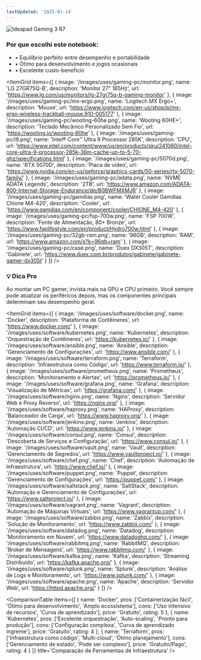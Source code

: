 ```yaml
---
lastUpdated: '2025-01-14'
---
```


<ExpandableSection title='Notebook' icon='Monitor'>
  <div className='mb-6'>
    <Image
      src='/images/uses/ideapad-3i.png'
      alt='Ideapad Gaming 3 R7'
      width={1920}
      height={1080}
      lazy={false}
      priority
      className='w-full max-w-xs mx-auto rounded-lg shadow-lg object-contain h-48'
    />
  </div>
  <div className='bg-muted/20 p-4 rounded-lg'>
    <h3 className='text-sm sm:text-base font-semibold mb-2'>Por que escolhi este notebook:</h3>
    <ul className='text-xs sm:text-sm text-muted-foreground space-y-1'>
      <li>• Equilíbrio perfeito entre desempenho e portabilidade</li>
      <li>• Ótimo para desenvolvimento e jogos ocasionais</li>
      <li>• Excelente custo-benefício</li>
    </ul>
  </div>
</ExpandableSection>

<ExpandableSection title='Acessórios' icon='Smartphone'>
  <ItemGrid
    items={[
      {
        image: '/images/uses/accessories/s10.png',
        name: 'S10 5G',
        description: 'Preto, 512GB',
        url: 'https://www.samsung.com/uk/smartphones/galaxy-s10.../',
        isAffiliate: false
      },
      {
        image: '/images/uses/accessories/quietcontrol30.png',
        name: 'Bose Quiet Control 30',
        description: 'Fone de ouvido',
        url: 'https://www.boselatam.com/en_ar/products/headphones/earbuds/quietcontrol-30.html',
        isAffiliate: true
      }
    ]}
  />
</ExpandableSection>

<ExpandableSection title='PC Gamer - Hardware' icon='Zap'>

<ItemGrid
  items={[
    {
      image: '/images/uses/gaming-pc/monitor.png',
      name: 'LG 27GR75Q-B',
      description: 'Monitor 27" 165Hz',
      url: 'https://www.lg.com/us/monitors/lg-27gr75q-b-gaming-monitor'
    },
    {
      image: '/images/uses/gaming-pc/mx-ergo.png',
      name: 'Logitech MX Ergo+',
      description: 'Mouse',
      url: 'https://www.logitech.com/en-us/shop/p/mx-ergo-wireless-trackball-mouse.910-005177'
    },
    {
      image: '/images/uses/gaming-pc/wooting-60he.png',
      name: 'Wooting 60HE+',
      description: 'Teclado Mecânico Personalizado Sem Fio',
      url: 'https://wooting.io/wooting-60he'
    },
    {
      image: '/images/uses/gaming-pc/i9.png',
      name: 'Intel® Core™ Ultra 9 Processor 285K',
      description: 'CPU',
      url: 'https://www.intel.com/content/www/us/en/products/sku/241060/intel-core-ultra-9-processor-285k-36m-cache-up-to-5-70-ghz/specifications.html'
    },
    {
      image: '/images/uses/gaming-pc/5070d.png',
      name: 'RTX 5070D',
      description: 'Placa de vídeo',
      url: 'https://www.nvidia.com/en-us/geforce/graphics-cards/50-series/rtx-5070-family/'
    },
    {
      image: '/images/uses/gaming-pc/adata.png',
      name: 'NVME ADATA Legends',
      description: '2TB',
      url: 'https://www.amazon.com/ADATA-800-Internal-Storage-Endurance/dp/B0BWFMXMJR'
    },
    {
      image: '/images/uses/gaming-pc/gamdias.png',
      name: 'Water Cooler Gamdias Chione M4-420',
      description: 'Cooler',
      url: 'https://www.gamdias.com/en/component/cooler/CHIONE_M4-420'
    },
    {
      image: '/images/uses/gaming-pc/fsp-700w.png',
      name: 'FSP 700W',
      description: 'Fonte de Alimentação, 80+ Bronze',
      url: 'https://www.fsplifestyle.com/en/product/Hydro700w.html'
    },
    {
      image: '/images/uses/gaming-pc/32gb-ram.png',
      name: '96GB',
      description: 'RAM',
      url: 'https://www.amazon.com/s?k=96gb+ram'
    },
    {
      image: '/images/uses/gaming-pc/case.png',
      name: 'Duex DX305T',
      description: 'Gabinete',
      url: 'https://www.duex.com.br/produtos/gabinete/gabinete-gamer-dx305t'
    }
  ]}
/>

  <div className='mt-6 p-4 bg-green-50 dark:bg-green-950/20 border border-green-200 dark:border-green-800 rounded-lg'>
    <h3 className='text-sm font-semibold text-green-900 dark:text-green-100 mb-2'>
      💡 Dica Pro
    </h3>
    <div className='text-xs sm:text-sm text-green-800 dark:text-green-200'>
      Ao montar um PC gamer, invista mais na GPU e CPU primeiro. Você sempre pode atualizar 
      os periféricos depois, mas os componentes principais determinam seu desempenho geral.
    </div>
  </div>
</ExpandableSection>

<ExpandableSection title='Infraestrutura' icon='Shield'>

<ItemGrid
  items={[
    {
      image: '/images/uses/software/docker.png',
      name: 'Docker',
      description: 'Plataforma de Contêineres',
      url: 'https://www.docker.com/'
    },
    {
      image: '/images/uses/software/kubernetes.png',
      name: 'Kubernetes',
      description: 'Orquestração de Contêineres',
      url: 'https://kubernetes.io/'
    },
    {
      image: '/images/uses/software/ansible.png',
      name: 'Ansible',
      description: 'Gerenciamento de Configurações',
      url: 'https://www.ansible.com/'
    },
    {
      image: '/images/uses/software/terraform.png',
      name: 'Terraform',
      description: 'Infraestrutura como Código',
      url: 'https://www.terraform.io/'
    },
    {
      image: '/images/uses/software/prometheus.png',
      name: 'Prometheus',
      description: 'Monitoramento e Alertas',
      url: 'https://prometheus.io/'
    },
    {
      image: '/images/uses/software/grafana.png',
      name: 'Grafana',
      description: 'Visualização de Métricas',
      url: 'https://grafana.com/'
    },
    {
      image: '/images/uses/software/nginx.png',
      name: 'Nginx',
      description: 'Servidor Web e Proxy Reverso',
      url: 'https://nginx.org/'
    },
    {
      image: '/images/uses/software/haproxy.png',
      name: 'HAProxy',
      description: 'Balanceador de Carga',
      url: 'https://www.haproxy.org/'
    },
    {
      image: '/images/uses/software/jenkins.png',
      name: 'Jenkins',
      description: 'Automação CI/CD',
      url: 'https://www.jenkins.io/'
    },
    {
      image: '/images/uses/software/consul.png',
      name: 'Consul',
      description: 'Descoberta de Serviços e Configuração',
      url: 'https://www.consul.io/'
    },
    {
      image: '/images/uses/software/vault.png',
      name: 'Vault',
      description: 'Gerenciamento de Segredos',
      url: 'https://www.vaultproject.io/'
    },
    {
      image: '/images/uses/software/chef.png',
      name: 'Chef',
      description: 'Automação de Infraestrutura',
      url: 'https://www.chef.io/'
    },
    {
      image: '/images/uses/software/puppet.png',
      name: 'Puppet',
      description: 'Gerenciamento de Configurações',
      url: 'https://puppet.com/'
    },
    {
      image: '/images/uses/software/saltstack.png',
      name: 'SaltStack',
      description: 'Automação e Gerenciamento de Configurações',
      url: 'https://www.saltproject.io/'
    },
    {
      image: '/images/uses/software/vagrant.png',
      name: 'Vagrant',
      description: 'Automação de Máquinas Virtuais',
      url: 'https://www.vagrantup.com/'
    },
    {
      image: '/images/uses/software/zabbix.png',
      name: 'Zabbix',
      description: 'Solução de Monitoramento',
      url: 'https://www.zabbix.com/'
    },
    {
      image: '/images/uses/software/datadog.png',
      name: 'Datadog',
      description: 'Monitoramento em Nuvem',
      url: 'https://www.datadoghq.com/'
    },
    {
      image: '/images/uses/software/rabbitmq.png',
      name: 'RabbitMQ',
      description: 'Broker de Mensagens',
      url: 'https://www.rabbitmq.com/'
    },
    {
      image: '/images/uses/software/kafka.png',
      name: 'Kafka',
      description: 'Streaming Distribuído',
      url: 'https://kafka.apache.org/'
    },
    {
      image: '/images/uses/software/splunk.png',
      name: 'Splunk',
      description: 'Análise de Logs e Monitoramento',
      url: 'https://www.splunk.com/'
    },
    {
      image: '/images/uses/software/apache.png',
      name: 'Apache',
      description: 'Servidor Web',
      url: 'https://httpd.apache.org/'
    }
  ]}
/>

  <ComparisonTable 
    items={[
      {
        name: 'Docker',
        pros: ['Containerização fácil', 'Ótimo para desenvolvimento', 'Amplo ecossistema'],
        cons: ['Uso intensivo de recursos', 'Curva de aprendizado'],
        price: 'Gratuito',
        rating: 5
      },
      {
        name: 'Kubernetes',
        pros: ['Excelente orquestração', 'Auto-scaling', 'Pronto para produção'],
        cons: ['Configuração complexa', 'Curva de aprendizado íngreme'],
        price: 'Gratuito',
        rating: 4
      },
      {
        name: 'Terraform',
        pros: ['Infraestrutura como código', 'Multi-cloud', 'Ótimo planejamento'],
        cons: ['Gerenciamento de estado', 'Pode ser complexo'],
        price: 'Gratuito/Pago',
        rating: 4
      }
    ]}
    title='Comparação de Ferramentas de Infraestrutura'
  />
</ExpandableSection>

<ExpandableSection title='Stacks' icon='Code'>
  <ItemGrid
    items={[
      {
        image: '/images/uses/software/elk.png',
        name: 'ELK Stack',
        description: 'Elasticsearch, Logstash & Kibana para análise de logs',
        url: 'https://www.elastic.co/what-is/elk-stack',
        isAffiliate: false
      },
      {
        image: '/images/uses/software/lamp.png',
        name: 'LAMP Stack',
        description: 'Linux, Apache, MySQL & PHP',
        url: 'https://en.wikipedia.org/wiki/LAMP_(software_bundle)',
        isAffiliate: false
      },
      {
        image: '/images/uses/software/mean.png',
        name: 'MEAN Stack',
        description: 'MongoDB, Express, Angular & Node.js',
        url: 'https://en.wikipedia.org/wiki/MEAN_stack',
        isAffiliate: false
      },
      {
        image: '/images/uses/software/mern.png',
        name: 'MERN Stack',
        description: 'MongoDB, Express, React & Node.js',
        url: 'https://en.wikipedia.org/wiki/MERN_stack',
        isAffiliate: false
      },
      {
        image: '/images/uses/software/jam.png',
        name: 'JAM Stack',
        description: 'JavaScript, APIs & Markup',
        url: 'https://jamstack.org/',
        isAffiliate: false
      }
    ]}
  />
</ExpandableSection>
